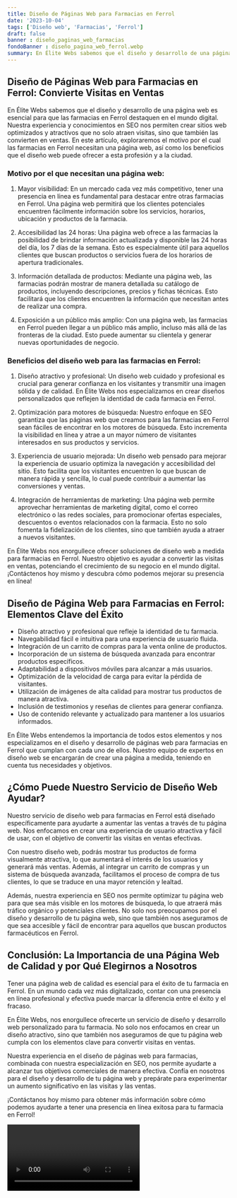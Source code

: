 ```yaml
---
title: Diseño de Páginas Web para Farmacias en Ferrol
date: '2023-10-04'
tags: ['Diseño web', 'Farmacias', 'Ferrol']
draft: false
banner : diseño_paginas_web_farmacias
fondoBanner : diseño_pagina_web_ferrol.webp
summary: En Élite Webs sabemos que el diseño y desarrollo de una página web es esencial para que las farmacias en Ferrol destaquen en el mundo digital. Nuestra experiencia y conocimientos en SEO nos permiten crear sitios web optimizados y atractivos que no solo atraen visitas, sino que también las convierten en ventas. En este artículo, exploraremos el motivo por el cual las farmacias en Ferrol necesitan una página web, así como los beneficios que el diseño web puede ofrecer a esta profesión y a la ciudad.
---
```


## Diseño de Páginas Web para Farmacias en Ferrol: Convierte Visitas en Ventas

En Élite Webs sabemos que el diseño y desarrollo de una página web es esencial para que las farmacias en Ferrol destaquen en el mundo digital. Nuestra experiencia y conocimientos en SEO nos permiten crear sitios web optimizados y atractivos que no solo atraen visitas, sino que también las convierten en ventas. En este artículo, exploraremos el motivo por el cual las farmacias en Ferrol necesitan una página web, así como los beneficios que el diseño web puede ofrecer a esta profesión y a la ciudad.

### Motivo por el que necesitan una página web:

1. Mayor visibilidad: En un mercado cada vez más competitivo, tener una presencia en línea es fundamental para destacar entre otras farmacias en Ferrol. Una página web permitirá que los clientes potenciales encuentren fácilmente información sobre los servicios, horarios, ubicación y productos de la farmacia.

2. Accesibilidad las 24 horas: Una página web ofrece a las farmacias la posibilidad de brindar información actualizada y disponible las 24 horas del día, los 7 días de la semana. Esto es especialmente útil para aquellos clientes que buscan productos o servicios fuera de los horarios de apertura tradicionales.

3. Información detallada de productos: Mediante una página web, las farmacias podrán mostrar de manera detallada su catálogo de productos, incluyendo descripciones, precios y fichas técnicas. Esto facilitará que los clientes encuentren la información que necesitan antes de realizar una compra.

4. Exposición a un público más amplio: Con una página web, las farmacias en Ferrol pueden llegar a un público más amplio, incluso más allá de las fronteras de la ciudad. Esto puede aumentar su clientela y generar nuevas oportunidades de negocio.

### Beneficios del diseño web para las farmacias en Ferrol:

1. Diseño atractivo y profesional: Un diseño web cuidado y profesional es crucial para generar confianza en los visitantes y transmitir una imagen sólida y de calidad. En Élite Webs nos especializamos en crear diseños personalizados que reflejen la identidad de cada farmacia en Ferrol.

2. Optimización para motores de búsqueda: Nuestro enfoque en SEO garantiza que las páginas web que creamos para las farmacias en Ferrol sean fáciles de encontrar en los motores de búsqueda. Esto incrementa la visibilidad en línea y atrae a un mayor número de visitantes interesados en sus productos y servicios.

3. Experiencia de usuario mejorada: Un diseño web pensado para mejorar la experiencia de usuario optimiza la navegación y accesibilidad del sitio. Esto facilita que los visitantes encuentren lo que buscan de manera rápida y sencilla, lo cual puede contribuir a aumentar las conversiones y ventas.

4. Integración de herramientas de marketing: Una página web permite aprovechar herramientas de marketing digital, como el correo electrónico o las redes sociales, para promocionar ofertas especiales, descuentos o eventos relacionados con la farmacia. Esto no solo fomenta la fidelización de los clientes, sino que también ayuda a atraer a nuevos visitantes.

En Élite Webs nos enorgullece ofrecer soluciones de diseño web a medida para farmacias en Ferrol. Nuestro objetivo es ayudar a convertir las visitas en ventas, potenciando el crecimiento de su negocio en el mundo digital. ¡Contáctenos hoy mismo y descubra cómo podemos mejorar su presencia en línea!

<GifSeo />

<Cta />

## Diseño de Página Web para Farmacias en Ferrol: Elementos Clave del Éxito

- Diseño atractivo y profesional que refleje la identidad de tu farmacia.
- Navegabilidad fácil e intuitiva para una experiencia de usuario fluida.
- Integración de un carrito de compras para la venta online de productos.
- Incorporación de un sistema de búsqueda avanzada para encontrar productos específicos.
- Adaptabilidad a dispositivos móviles para alcanzar a más usuarios.
- Optimización de la velocidad de carga para evitar la pérdida de visitantes.
- Utilización de imágenes de alta calidad para mostrar tus productos de manera atractiva.
- Inclusión de testimonios y reseñas de clientes para generar confianza.
- Uso de contenido relevante y actualizado para mantener a los usuarios informados.

En Élite Webs entendemos la importancia de todos estos elementos y nos especializamos en el diseño y desarrollo de páginas web para farmacias en Ferrol que cumplan con cada uno de ellos. Nuestro equipo de expertos en diseño web se encargarán de crear una página a medida, teniendo en cuenta tus necesidades y objetivos.

## ¿Cómo Puede Nuestro Servicio de Diseño Web Ayudar?

Nuestro servicio de diseño web para farmacias en Ferrol está diseñado específicamente para ayudarte a aumentar las ventas a través de tu página web. Nos enfocamos en crear una experiencia de usuario atractiva y fácil de usar, con el objetivo de convertir las visitas en ventas efectivas.

Con nuestro diseño web, podrás mostrar tus productos de forma visualmente atractiva, lo que aumentará el interés de los usuarios y generará más ventas. Además, al integrar un carrito de compras y un sistema de búsqueda avanzada, facilitamos el proceso de compra de tus clientes, lo que se traduce en una mayor retención y lealtad.

Además, nuestra experiencia en SEO nos permite optimizar tu página web para que sea más visible en los motores de búsqueda, lo que atraerá más tráfico orgánico y potenciales clientes. No solo nos preocupamos por el diseño y desarrollo de tu página web, sino que también nos aseguramos de que sea accesible y fácil de encontrar para aquellos que buscan productos farmacéuticos en Ferrol.

## Conclusión: La Importancia de una Página Web de Calidad y por Qué Elegirnos a Nosotros

Tener una página web de calidad es esencial para el éxito de tu farmacia en Ferrol. En un mundo cada vez más digitalizado, contar con una presencia en línea profesional y efectiva puede marcar la diferencia entre el éxito y el fracaso.

En Élite Webs, nos enorgullece ofrecerte un servicio de diseño y desarrollo web personalizado para tu farmacia. No solo nos enfocamos en crear un diseño atractivo, sino que también nos aseguramos de que tu página web cumpla con los elementos clave para convertir visitas en ventas.

Nuestra experiencia en el diseño de páginas web para farmacias, combinada con nuestra especialización en SEO, nos permite ayudarte a alcanzar tus objetivos comerciales de manera efectiva. Confía en nosotros para el diseño y desarrollo de tu página web y prepárate para experimentar un aumento significativo en las visitas y las ventas.

¡Contáctanos hoy mismo para obtener más información sobre cómo podemos ayudarte a tener una presencia en línea exitosa para tu farmacia en Ferrol!

<Video />

<CtaBot job='Farmacias' city='Ferrol'/>

<Gmaps query='Ferrol+españa+maps' />